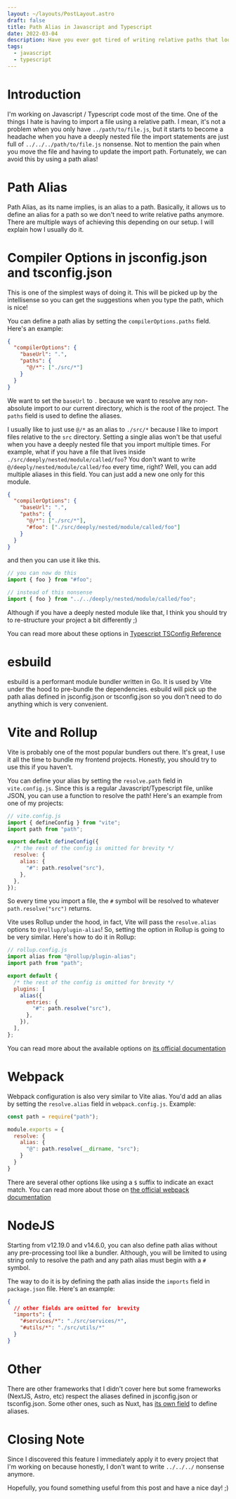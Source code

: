 ```yaml
---
layout: ~/layouts/PostLayout.astro
draft: false
title: Path Alias in Javascript and Typescript
date: 2022-03-04
description: Have you ever got tired of writing relative paths that look like ../../../ ? No worries, path alias to the rescue!
tags:
  - javascript
  - typescript
---
```


# Introduction

I'm working on Javascript / Typescript code most of the time. One of the things I hate is having to import a file using a relative path. I mean, it's not a problem when you only have `../path/to/file.js`, but it starts to become a headache when you have a deeply nested file the import statements are just full of `../../../path/to/file.js` nonsense. Not to mention the pain when you move the file and having to update the import path. Fortunately, we can avoid this by using a path alias!

# Path Alias

Path Alias, as its name implies, is an alias to a path. Basically, it allows us to define an alias for a path so we don't need to write relative paths anymore. There are multiple ways of achieving this depending on our setup. I will explain how I usually do it.

# Compiler Options in jsconfig.json and tsconfig.json

This is one of the simplest ways of doing it. This will be picked up by the intellisense so you can get the suggestions when you type the path, which is nice!

You can define a path alias by setting the `compilerOptions.paths` field. Here's an example:

```json
{
  "compilerOptions": {
    "baseUrl": ".",
    "paths": {
      "@/*": ["./src/*"]
    }
  }
}
```

We want to set the `baseUrl` to `.` because we want to resolve any non-absolute import to our current directory, which is the root of the project. The `paths` field is used to define the aliases.

I usually like to just use `@/*` as an alias to `./src/*` because I like to import files relative to the `src` directory. Setting a single alias won't be that useful when you have a deeply nested file that you import multiple times. For example, what if you have a file that lives inside `./src/deeply/nested/module/called/foo`? You don't want to write `@/deeply/nested/module/called/foo` every time, right? Well, you can add multiple aliases in this field. You can just add a new one only for this module.

```json
{
  "compilerOptions": {
    "baseUrl": ".",
    "paths": {
      "@/*": ["./src/*"],
      "#foo": ["./src/deeply/nested/module/called/foo"]
    }
  }
}
```

and then you can use it like this.

```javascript
// you can now do this
import { foo } from "#foo";

// instead of this nonsense
import { foo } from "../../deeply/nested/module/called/foo";
```

Although if you have a deeply nested module like that, I think you should try to re-structure your project a bit differently ;)

You can read more about these options in [Typescript TSConfig Reference](https://www.typescriptlang.org/tsconfig)

# esbuild

esbuild is a performant module bundler written in Go. It is used by Vite under the hood to pre-bundle the dependencies. esbuild will pick up the path alias defined in jsconfig.json or tsconfig.json so you don't need to do anything which is very convenient.

# Vite and Rollup

Vite is probably one of the most popular bundlers out there. It's great, I use it all the time to bundle my frontend projects. Honestly, you should try to use this if you haven't.

You can define your alias by setting the `resolve.path` field in `vite.config.js`. Since this is a regular Javascript/Typescript file, unlike JSON, you can use a function to resolve the path! Here's an example from one of my projects:

```javascript
// vite.config.js
import { defineConfig } from "vite";
import path from "path";

export default defineConfig({
  /* the rest of the config is omitted for brevity */
  resolve: {
    alias: {
      "#": path.resolve("src"),
    },
  },
});
```

So every time you import a file, the `#` symbol will be resolved to whatever `path.resolve("src")` returns.

Vite uses Rollup under the hood, in fact, Vite will pass the `resolve.alias` options to `@rollup/plugin-alias`! So, setting the option in Rollup is going to be very similar. Here's how to do it in Rollup:

```javascript
// rollup.config.js
import alias from "@rollup/plugin-alias";
import path from "path";

export default {
  /* the rest of the config is omitted for brevity */
  plugins: [
    alias({
      entries: {
        "#": path.resolve("src"),
      },
    }),
  ],
};
```

You can read more about the available options on [its official documentation](https://github.com/rollup/plugins/tree/master/packages/alias)

# Webpack

Webpack configuration is also very similar to Vite alias. You'd add an alias by setting the `resolve.alias` field in `webpack.config.js`. Example:

```javascript
const path = require("path");

module.exports = {
  resolve: {
    alias: {
      "@": path.resolve(__dirname, "src");
    }
  }
}
```

There are several other options like using a `$` suffix to indicate an exact match. You can read more about those on [the official webpack documentation](https://webpack.js.org/configuration/resolve/)

# NodeJS

Starting from v12.19.0 and v14.6.0, you can also define path alias without any pre-processing tool like a bundler. Although, you will be limited to using string only to resolve the path and any path alias must begin with a `#` symbol.

The way to do it is by defining the path alias inside the `imports` field in `package.json` file. Here's an example:

```json
{
  // other fields are omitted for  brevity
  "imports": {
    "#services/*": "./src/services/*",
    "#utils/*": "./src/utils/*"
  }
}
```

# Other

There are other frameworks that I didn't cover here but some frameworks (NextJS, Astro, etc) respect the aliases defined in jsconfig.json or tsconfig.json. Some other ones, such as Nuxt, has [its own field](https://nuxtjs.org/docs/configuration-glossary/configuration-alias/) to define aliases.

# Closing Note

Since I discovered this feature I immediately apply it to every project that I'm working on because honestly, I don't want to write `../../../` nonsense anymore.

Hopefully, you found something useful from this post and have a nice day! ;)
